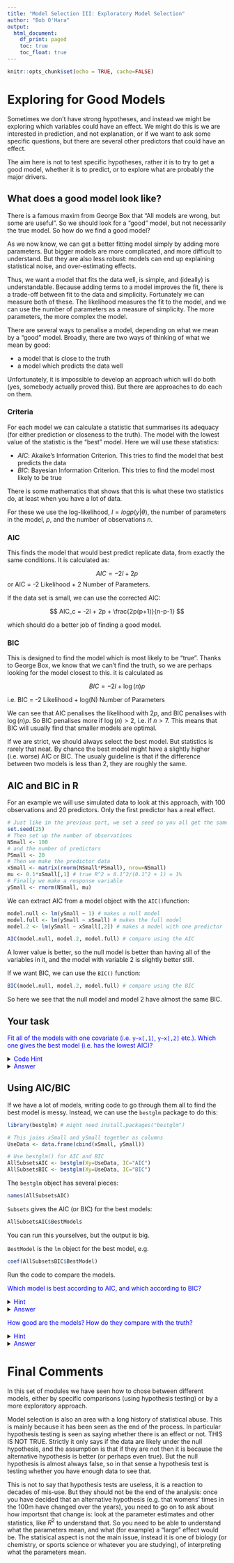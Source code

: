 ```yaml
---
title: "Model Selection III: Exploratory Model Selection"
author: "Bob O'Hara"
output:
  html_document:
    df_print: paged
    toc: true
    toc_float: true
---
```


```r
knitr::opts_chunk$set(echo = TRUE, cache=FALSE)
```


# Exploring for Good Models

Sometimes we don't have strong hypotheses, and instead we might be exploring which variables could have an effect. We might do this is we are interested in prediction, and not explanation, or if we want to ask some specific questions, but there are several other predictors that could have an effect. 

The aim here is not to test specific hypotheses, rather it is to try to get a good model, whether it is to predict, or to explore what are probably the major drivers.


## What does a good model look like?

There is a famous maxim from George Box that "All models are wrong, but some are useful". So we should look for a "good" model, but not necessarily the true model. So how do we find a good model?

As we now know, we can get a better fitting model simply by adding more parameters. But bigger models are more complicated, and more difficult to understand. But they are also less robust: models can end up explaining statistical noise, and over-estimating effects.

Thus, we want a model that fits the data well, is simple, and (ideally) is understandable. Because adding terms to a model improves the fit, there is a trade-off between fit to the data and simplicity. Fortunately we can measure both of these. The likelihood measures the fit to the model, and we can use the number of parameters as a measure of simplicity. The more parameters, the more complex the model.

There are several ways to penalise a model, depending on what we mean by a "good" model. Broadly, there are two ways of thinking of what we mean by good:

- a model that is close to the truth
- a model which predicts the data well

Unfortunately, it is impossible to develop an approach which will do both (yes, somebody actually proved this). But there are approaches to do each on them.

### Criteria

For each model we can calculate a statistic that summarises its adequacy (for either prediction or closeness to the truth). The model with the lowest value of the statistic is the "best" model. Here we will use these statistics:

- *AIC*: Akaike's Information Criterion. This tries to find the model that best predicts the data 
- *BIC*: Bayesian Information Criterion. This tries to find the model most likely to be true

There is some mathematics that shows that this is what these two statistics do, at least when you have a lot of data.

For these we use the log-likelihood, $l = log p(y|\theta)$, the number of parameters in the model, $p$, and the number of observations $n$.

### AIC

This finds the model that would best predict replicate data, from exactly the same conditions. It is calculated as:

$$
AIC = -2l + 2p
$$
or AIC = -2 Likelihood + 2 Number of Parameters.

If the data set is small, we can use the corrected AIC:

$$
AIC_c = -2l + 2p + \frac{2p(p+1)}{n-p-1}
$$

which should do a better job of finding a good model.

### BIC

This is designed to find the model which is most likely to be "true". Thanks to George Box, we know that we can't find the truth, so we are perhaps looking for the model closest to this. it is calculated as

$$
BIC = -2 l + \log(n) p
$$

i.e. BIC = -2 Likelihood + log(N) Number of Parameters

We can see that AIC penalises the likelihood with $2p$, and BIC penalises with $\log(n) p$. So BIC penalises more if $\log(n) > 2$, i.e. if $n>7$. This means that BIC will usually find that smaller models are optimal.

If we are strict, we should always select the best model. But statistics is rarely that neat. By chance the best model might have a slightly higher (i.e. worse) AIC or BIC. The usualy guideline is that if the difference between two models is less than 2, they are roughly the same.

## AIC and BIC in R

For an example we will use simulated data to look at this approach, with 100 observations and 20 predictors. Only the first predictor has a real effect.

```r
# Just like in the previous part, we set a seed so you all get the same numbers
set.seed(25)
# Then set up the number of observations
NSmall <- 100 
# and the number of predictors
PSmall <- 20
# Then we make the predictor data
xSmall <- matrix(rnorm(NSmall*PSmall), nrow=NSmall)
mu <- 0.1*xSmall[,1] # true R^2 = 0.1^2/(0.1^2 + 1) = 1%
# Finally we make a response variable
ySmall <- rnorm(NSmall, mu)
```

We can extract AIC from a model object with the `AIC()`function:

```r
model.null <- lm(ySmall ~ 1) # makes a null model
model.full <- lm(ySmall ~ xSmall) # makes the full model
model.2 <- lm(ySmall ~ xSmall[,2]) # makes a model with one predictor

AIC(model.null, model.2, model.full) # compare using the AIC
```

A lower value is better, so the null model is better than having all of the variables in it, and the model with variable 2 is slightly better still. 

If we want BIC, we can use the `BIC()` function:

```r
BIC(model.null, model.2, model.full) # compare using the BIC
```

So here we see that the null model and model 2 have almost the same BIC.

## Your task

<span style="color:blue">Fit all of the models with one covariate (i.e. `y~x[,1]`, `y~x[,2]` etc.). Which one gives the best model (i.e. has the lowest AIC)?</span>

<details><summary><span style="color:blue">Code Hint</span></summary>

```r
model.1 <- lm(ySmall ~ xSmall[,1])
model.2 <- lm(ySmall ~ xSmall[,2])
model.3 <- lm(ySmall ~ xSmall[,3])
# ... up to
model.20 <- lm(ySmall ~ xSmall[,20])

AIC(model.1, model.2, model.3, model.20)
```
(if you are more comfortable with R, you could use `apply()`)

<details><summary><span style="color:blue">Show me the `apply()` thing</span></summary>

```r
modelsAIC <- apply(xSmall, 2, function(X, y) {
  AIC(lm(y ~ X))
}, y=ySmall)
which(modelsAIC==min(modelsAIC))
round(modelsAIC-min(modelsAIC), 2)
```
With AIC the first model is the best. If we look at the differnces in AIC, we can see that a modelw ith the second covaraite is fairly close, but the others are much worse.
</details>
</details>


<details><summary><span style="color:blue">Answer</span></summary>

If you want to watch the video, it's below, or 
[you can click here](https://ntnu.cloud.panopto.eu/Panopto/Pages/Viewer.aspx?id=58adc855-957a-415e-91bf-aceb00ecca44)

<!---
<iframe src="https://ntnu.cloud.panopto.eu/Panopto/Pages/Embed.aspx?id=58adc855-957a-415e-91bf-aceb00ecca44&autoplay=false&offerviewer=true&showtitle=true&showbrand=false&start=0&interactivity=all" height="405" width="720" style="border: 1px solid #464646;" allowfullscreen allow="autoplay"></iframe>
--->

First, we will fit all of the models. This is the "short" way to do it:

```r
modelsAIC <- apply(xSmall, 2, function(X, y) {
  AIC(lm(y ~ X))
}, y=ySmall)

```

(don't worry if you used `model.1 <- lm(ySmall ~ xSmall[,1])` 20 times)

So `modelsAIC` is a vector of AICs. We can see which has the lowest AIC like this:

```r
which(modelsAIC==min(modelsAIC))

```
And we see that the first model has the lowest AIC.

We can also look at the differences from the lowest AIC:

```r
round(modelsAIC-min(modelsAIC), 2)

```

Most of the models have an AIC that is about 4-6 higher than the best model, but the model for `x2` has and AIC that is less than 2 away. There is a rule of thumb that models within about 2 of each other have roughly the same support.

</details>


## Using AIC/BIC

If we have a lot of models, writing code to go through them all to find the best model is messy. Instead, we can use the `bestglm` package to do this:

```r
library(bestglm) # might need install.packages("bestglm")

# This joins xSmall and ySmall together as columns
UseData <- data.frame(cbind(xSmall, ySmall))

# Use bestglm() for AIC and BIC
AllSubsetsAIC <- bestglm(Xy=UseData, IC="AIC")
AllSubsetsBIC <- bestglm(Xy=UseData, IC="BIC")

```

The `bestglm` object has several pieces:

```r
names(AllSubsetsAIC)
```

`Subsets`  gives the AIC (or BIC) for the best models:

```r
AllSubsetsAIC$BestModels
```

You can run this yourselves, but the output is big.

`BestModel` is the `lm` object for the best model, e.g.

```r
coef(AllSubsetsBIC$BestModel)

```


Run the code to compare the models. 

<span style="color:blue">Which model is best according to AIC, and which according to BIC?</span>

<details><summary><span style="color:blue">Hint</span></summary>
The lower the better.
</details>


<details><summary><span style="color:blue">Answer</span></summary>



If you want to watch the video, it's below, or 
[you can click here](https://ntnu.cloud.panopto.eu/Panopto/Pages/Viewer.aspx?id=e9870003-7152-41a6-ae9c-acec00b6ac36)
<!---
<iframe src="https://ntnu.cloud.panopto.eu/Panopto/Pages/Embed.aspx?id=e9870003-7152-41a6-ae9c-acec00b6ac36&autoplay=false&offerviewer=true&showtitle=true&showbrand=false&start=0&interactivity=all" height="405" width="720" style="border: 1px solid #464646;" allowfullscreen allow="autoplay"></iframe>
--->

```r
AllSubsetsAIC <- bestglm(Xy=UseData, IC="AIC")
AllSubsetsAIC$BestModel
```
According to AIC, a model with 4 variables (nos. 1,2,10 and 16) is best. What about BIC? Well...

```r
AllSubsetsBIC <- bestglm(Xy=UseData, IC="BIC")
AllSubsetsBIC$BestModel
```

We see that using BIC leads to a smaller model, with only V1 being in it.

</details>


<span style="color:blue">How good are the models? How do they compare with the truth?</span>

<details><summary><span style="color:blue">Hint</span></summary>
This is about interpretation, and comparing the parameter estimates with the true values (which may be zero, of course).

</details>


<details><summary><span style="color:blue">Answer</span></summary>

The true value of $\beta_1$ is 0.1, and the true $R^2$ should be about 1%. So first for AIC...

```r
summary(AllSubsetsAIC$BestModel)
```

We see that the $R^2$ is about 14%, with the estimate of V1 being larger than the truth. Of course this might not be true next time.

Now BIC:

```r
summary(AllSubsetsBIC$BestModel)
```

For BIC we see, again , that the effect of V1 is over-estimated, but the $R^2$ is lower.

In (simulated) reality only V1 has an effect, so BIC finds the true model, whereas AIC finds one that is more complex. This is typical, so the choice of whether to use AIC or BIC often depends on how complex the final model should be.

</details>

# Final Comments

In this set of modules we have seen how to chose between different models, either by specific comparisons (using hypothesis testing) or by a more exploratory approach.

Model selection is also an area with a long history of statistical abuse. This is mainly because it has been seen as the end of the process. In particular hypothesis testing is seen as saying whether there is an effect or not. THIS IS NOT TRUE. Strictly it only says if the data are likely under the null hypothesis, and the assumption is that if they are not then it is because the alternative hypothesis is better (or perhaps even true). But the null hypothesis is almost always false, so in that sense a hypothesis test is testing whether you have enough data to see that.

This is not to say that hypothesis tests are useless, it is a reaction to decades of mis-use. But they should not be the end of the analysis: once you have decided that an alternative hypothesis (e.g. that womens' times in the 100m have changed over the years), you need to go on to ask about how importsnt that change is: look at the parameter estimates and other statistics, like $R^2$ to understand that. So you need to be able to understand what the parameters mean, and what (for example) a "large" effect would be. The statisical aspect is not the main issue, instead it is one of biology (or chemistry, or sports science or whatever you are studying), of interpreting what the parameters mean. 